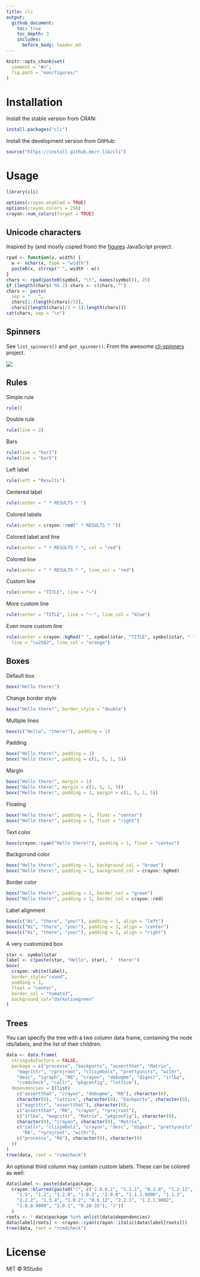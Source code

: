 ```yaml
---
title: cli
output:
  github_document:
    toc: true
    toc_depth: 3
    includes:
      before_body: header.md
---
```


```r
knitr::opts_chunk$set(
  comment = "#>",
  fig.path = "man/figures/"
)
```

# Installation

Install the stable version from CRAN:

```r
install.packages("cli")
```

Install the development version from GitHub:

```r
source("https://install-github.me/r-lib/cli")
```

# Usage
 
```r
library(cli)
```

```r
options(crayon.enabled = TRUE)
options(crayon.colors = 256)
crayon::num_colors(forget = TRUE)
```

## Unicode characters

Inspired by (and mostly copied from) the
[figures](https://github.com/sindresorhus/figures) JavaScript project.

```r
rpad <- function(x, width) {
  w <- nchar(x, type = "width")
  paste0(x, strrep(" ", width - w))
}
chars <- rpad(paste0(symbol, "\t", names(symbol)), 25)
if (length(chars) %% 2) chars <- c(chars, "")
chars <- paste(
  sep = "   ",
  chars[1:(length(chars)/2)],
  chars[(length(chars)/2 + 1):length(chars)])
cat(chars, sep = "\n")
```

## Spinners

See `list_spinners()` and `get_spinner()`. From the awesome
[cli-spinners](https://github.com/sindresorhus/cli-spinners#readme)
project.

![](man/figures/spinners.gif)

## Rules

Simple rule

```r
rule()
```

Double rule

```r
rule(line = 2)
```

Bars

```r
rule(line = "bar2")
rule(line = "bar5")
```

Left label

```r
rule(left = "Results")
```

Centered label

```r
rule(center = " * RESULTS * ")
```

Colored labels

```r
rule(center = crayon::red(" * RESULTS * "))
```

Colored label and line

```r
rule(center = " * RESULTS * ", col = "red")
```

Colored line

```r
rule(center = " * RESULTS * ", line_col = "red")
```

Custom line

```r
rule(center = "TITLE", line = "~")
```

More custom line

```r
rule(center = "TITLE", line = "~-", line_col = "blue")
```

Even more custom line

```r
rule(center = crayon::bgRed(" ", symbol$star, "TITLE", symbol$star, " "),
  line = "\u2582", line_col = "orange")
```

## Boxes

Default box

```r
boxx("Hello there!")
```

Change border style

```r
boxx("Hello there!", border_style = "double")
```

Multiple lines

```r
boxx(c("Hello", "there!"), padding = 1)
```

Padding

```r
boxx("Hello there!", padding = 1)
boxx("Hello there!", padding = c(1, 5, 1, 5))
```

Margin

```r
boxx("Hello there!", margin = 1)
boxx("Hello there!", margin = c(1, 5, 1, 5))
boxx("Hello there!", padding = 1, margin = c(1, 5, 1, 5))
```

Floating

```r
boxx("Hello there!", padding = 1, float = "center")
boxx("Hello there!", padding = 1, float = "right")
```

Text color

```r
boxx(crayon::cyan("Hello there!"), padding = 1, float = "center")
```

Backgorund color

```r
boxx("Hello there!", padding = 1, background_col = "brown")
boxx("Hello there!", padding = 1, background_col = crayon::bgRed)
```

Border color

```r
boxx("Hello there!", padding = 1, border_col = "green")
boxx("Hello there!", padding = 1, border_col = crayon::red)
```

Label alignment

```r
boxx(c("Hi", "there", "you!"), padding = 1, align = "left")
boxx(c("Hi", "there", "you!"), padding = 1, align = "center")
boxx(c("Hi", "there", "you!"), padding = 1, align = "right")
```

A very customized box

```r
star <- symbol$star
label <- c(paste(star, "Hello", star), "  there!")
boxx(
  crayon::white(label),
  border_style="round",
  padding = 1,
  float = "center",
  border_col = "tomato3",
  background_col="darkolivegreen"
)
```

## Trees

You can specify the tree with a two column data frame, containing the
node ids/labels, and the list of their children.

```r
data <- data.frame(
  stringsAsFactors = FALSE,
  package = c("processx", "backports", "assertthat", "Matrix",
    "magrittr", "rprojroot", "clisymbols", "prettyunits", "withr",
    "desc", "igraph", "R6", "crayon", "debugme", "digest", "irlba",
    "rcmdcheck", "callr", "pkgconfig", "lattice"),
  dependencies = I(list(
    c("assertthat", "crayon", "debugme", "R6"), character(0),
    character(0), "lattice", character(0), "backports", character(0),
    c("magrittr", "assertthat"), character(0),
    c("assertthat", "R6", "crayon", "rprojroot"),
    c("irlba", "magrittr", "Matrix", "pkgconfig"), character(0),
    character(0), "crayon", character(0), "Matrix",
    c("callr", "clisymbols", "crayon", "desc", "digest", "prettyunits",
      "R6", "rprojroot", "withr"),
    c("processx", "R6"), character(0), character(0)
  ))
)
tree(data, root = "rcmdcheck")
```

An optional third column may contain custom labels. These can be colored
as well:

```r
data$label <- paste(data$package,
  crayon::blurred(paste0("(", c("2.0.0.1", "1.1.1", "0.2.0", "1.2-11",
    "1.5", "1.2", "1.2.0", "1.0.2", "2.0.0", "1.1.1.9000", "1.1.2",
    "2.2.2", "1.3.4", "1.0.2", "0.6.12", "2.2.1", "1.2.1.9002",
    "1.0.0.9000", "2.0.1", "0.20-35"), ")"))
  )
roots <- ! data$package %in% unlist(data$dependencies)
data$label[roots] <- crayon::cyan(crayon::italic(data$label[roots]))
tree(data, root = "rcmdcheck")
```

# License

MIT © RStudio
